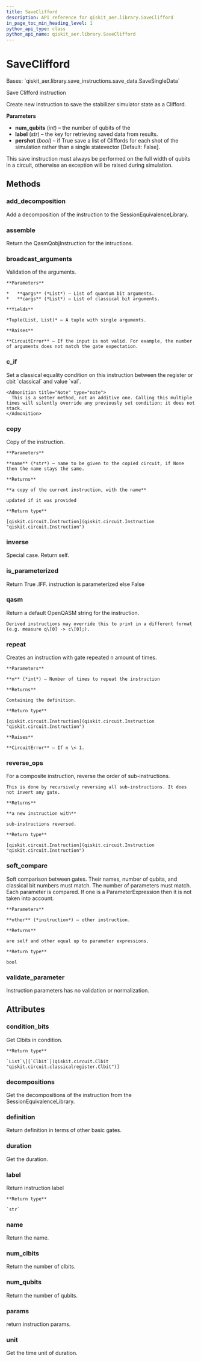 ```yaml
---
title: SaveClifford
description: API reference for qiskit_aer.library.SaveClifford
in_page_toc_min_heading_level: 1
python_api_type: class
python_api_name: qiskit_aer.library.SaveClifford
---
```


# SaveClifford

<Class id="qiskit_aer.library.SaveClifford" isDedicatedPage={true} github="https://github.com/qiskit/qiskit-aer/tree/stable/0.12/qiskit_aer/library/save_instructions/save_clifford.py" signature="SaveClifford(num_qubits, label='clifford', pershot=False)">
  Bases: `qiskit_aer.library.save_instructions.save_data.SaveSingleData`

  Save Clifford instruction

  Create new instruction to save the stabilizer simulator state as a Clifford.

  **Parameters**

  *   **num\_qubits** (*int*) – the number of qubits of the
  *   **label** (*str*) – the key for retrieving saved data from results.
  *   **pershot** (*bool*) – if True save a list of Cliffords for each shot of the simulation rather than a single statevector \[Default: False].

  <Admonition title="Note" type="note">
    This save instruction must always be performed on the full width of qubits in a circuit, otherwise an exception will be raised during simulation.
  </Admonition>

  ## Methods

  ### add\_decomposition

  <Function id="qiskit_aer.library.SaveClifford.add_decomposition" signature="SaveClifford.add_decomposition(decomposition)">
    Add a decomposition of the instruction to the SessionEquivalenceLibrary.
  </Function>

  ### assemble

  <Function id="qiskit_aer.library.SaveClifford.assemble" signature="SaveClifford.assemble()">
    Return the QasmQobjInstruction for the intructions.
  </Function>

  ### broadcast\_arguments

  <Function id="qiskit_aer.library.SaveClifford.broadcast_arguments" signature="SaveClifford.broadcast_arguments(qargs, cargs)">
    Validation of the arguments.

    **Parameters**

    *   **qargs** (*List*) – List of quantum bit arguments.
    *   **cargs** (*List*) – List of classical bit arguments.

    **Yields**

    *Tuple(List, List)* – A tuple with single arguments.

    **Raises**

    **CircuitError** – If the input is not valid. For example, the number of arguments does not match the gate expectation.
  </Function>

  ### c\_if

  <Function id="qiskit_aer.library.SaveClifford.c_if" signature="SaveClifford.c_if(classical, val)">
    Set a classical equality condition on this instruction between the register or cbit `classical` and value `val`.

    <Admonition title="Note" type="note">
      This is a setter method, not an additive one. Calling this multiple times will silently override any previously set condition; it does not stack.
    </Admonition>
  </Function>

  ### copy

  <Function id="qiskit_aer.library.SaveClifford.copy" signature="SaveClifford.copy(name=None)">
    Copy of the instruction.

    **Parameters**

    **name** (*str*) – name to be given to the copied circuit, if None then the name stays the same.

    **Returns**

    **a copy of the current instruction, with the name**

    updated if it was provided

    **Return type**

    [qiskit.circuit.Instruction](qiskit.circuit.Instruction "qiskit.circuit.Instruction")
  </Function>

  ### inverse

  <Function id="qiskit_aer.library.SaveClifford.inverse" signature="SaveClifford.inverse()">
    Special case. Return self.
  </Function>

  ### is\_parameterized

  <Function id="qiskit_aer.library.SaveClifford.is_parameterized" signature="SaveClifford.is_parameterized()">
    Return True .IFF. instruction is parameterized else False
  </Function>

  ### qasm

  <Function id="qiskit_aer.library.SaveClifford.qasm" signature="SaveClifford.qasm()">
    Return a default OpenQASM string for the instruction.

    Derived instructions may override this to print in a different format (e.g. measure q\[0] -> c\[0];).
  </Function>

  ### repeat

  <Function id="qiskit_aer.library.SaveClifford.repeat" signature="SaveClifford.repeat(n)">
    Creates an instruction with gate repeated n amount of times.

    **Parameters**

    **n** (*int*) – Number of times to repeat the instruction

    **Returns**

    Containing the definition.

    **Return type**

    [qiskit.circuit.Instruction](qiskit.circuit.Instruction "qiskit.circuit.Instruction")

    **Raises**

    **CircuitError** – If n \< 1.
  </Function>

  ### reverse\_ops

  <Function id="qiskit_aer.library.SaveClifford.reverse_ops" signature="SaveClifford.reverse_ops()">
    For a composite instruction, reverse the order of sub-instructions.

    This is done by recursively reversing all sub-instructions. It does not invert any gate.

    **Returns**

    **a new instruction with**

    sub-instructions reversed.

    **Return type**

    [qiskit.circuit.Instruction](qiskit.circuit.Instruction "qiskit.circuit.Instruction")
  </Function>

  ### soft\_compare

  <Function id="qiskit_aer.library.SaveClifford.soft_compare" signature="SaveClifford.soft_compare(other)">
    Soft comparison between gates. Their names, number of qubits, and classical bit numbers must match. The number of parameters must match. Each parameter is compared. If one is a ParameterExpression then it is not taken into account.

    **Parameters**

    **other** (*instruction*) – other instruction.

    **Returns**

    are self and other equal up to parameter expressions.

    **Return type**

    bool
  </Function>

  ### validate\_parameter

  <Function id="qiskit_aer.library.SaveClifford.validate_parameter" signature="SaveClifford.validate_parameter(parameter)">
    Instruction parameters has no validation or normalization.
  </Function>

  ## Attributes

  ### condition\_bits

  <Attribute id="qiskit_aer.library.SaveClifford.condition_bits">
    Get Clbits in condition.

    **Return type**

    `List`\[[`Clbit`](qiskit.circuit.Clbit "qiskit.circuit.classicalregister.Clbit")]
  </Attribute>

  ### decompositions

  <Attribute id="qiskit_aer.library.SaveClifford.decompositions">
    Get the decompositions of the instruction from the SessionEquivalenceLibrary.
  </Attribute>

  ### definition

  <Attribute id="qiskit_aer.library.SaveClifford.definition">
    Return definition in terms of other basic gates.
  </Attribute>

  ### duration

  <Attribute id="qiskit_aer.library.SaveClifford.duration">
    Get the duration.
  </Attribute>

  ### label

  <Attribute id="qiskit_aer.library.SaveClifford.label">
    Return instruction label

    **Return type**

    `str`
  </Attribute>

  ### name

  <Attribute id="qiskit_aer.library.SaveClifford.name">
    Return the name.
  </Attribute>

  ### num\_clbits

  <Attribute id="qiskit_aer.library.SaveClifford.num_clbits">
    Return the number of clbits.
  </Attribute>

  ### num\_qubits

  <Attribute id="qiskit_aer.library.SaveClifford.num_qubits">
    Return the number of qubits.
  </Attribute>

  ### params

  <Attribute id="qiskit_aer.library.SaveClifford.params">
    return instruction params.
  </Attribute>

  ### unit

  <Attribute id="qiskit_aer.library.SaveClifford.unit">
    Get the time unit of duration.
  </Attribute>
</Class>

